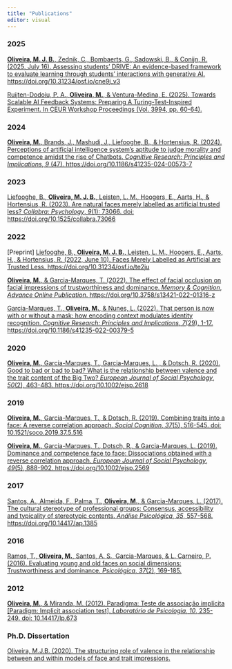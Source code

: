 ```yaml
---
title: "Publications"
editor: visual
---
```

### 2025

[**Oliveira, M. J. B.**, Zednik, C., Bombaerts, G., Sadowski, B., & Conijn, R. (2025, July 16). Assessing students’ DRIVE: An evidence-based framework to evaluate learning through students’ interactions with generative AI. https://doi.org/10.31234/osf.io/cne9j_v3](https://doi.org/10.31234/osf.io/cne9j_v3)

[Ruijten-Dodoiu, P. A., **Oliveira, M.**, & Ventura-Medina, E. (2025). Towards Scalable AI Feedback Systems: Preparing A Turing-Test-Inspired Experiment. In CEUR Workshop Proceedings (Vol. 3994, pp. 60-64).](http://ceur-ws.org/Vol-3994/paper10.pdf)

### 2024

[**Oliveira, M.**, Brands, J., Mashudi, J., Liefooghe, B., & Hortensius, R. (2024). Perceptions of artificial intelligence system's aptitude to judge morality and competence amidst the rise of Chatbots. *Cognitive Research: Principles and Implications*, *9* (47). https://doi.org/10.1186/s41235-024-00573-7](https://cognitiveresearchjournal.springeropen.com/articles/10.1186/s41235-024-00573-7)

### **2023**

[Liefooghe, B., **Oliveira, M. J. B.**, Leisten, L. M., Hoogers, E., Aarts, H., & Hortensius, R. (2023). Are natural faces merely labelled as artificial trusted less? *Collabra: Psychology*, *9*(1): 73066. doi: https://doi.org/10.1525/collabra.73066](https://online.ucpress.edu/collabra/article/9/1/73066/195773/Are-Natural-Faces-Merely-Labelled-as-Artificial)

### **2022**

\[Preprint\] [Liefooghe, B., **Oliveira, M. J. B.**, Leisten, L. M., Hoogers, E., Aarts, H., & Hortensius, R. (2022, June 10). Faces Merely Labelled as Artificial are Trusted Less. https://doi.org/10.31234/osf.io/te2ju](https://psyarxiv.com/te2ju)

[**Oliveira, M.**, & Garcia-Marques, T. (2022). The effect of facial occlusion on facial impressions of trustworthiness and dominance. *Memory & Cognition*, *Advance Online Publication*. https://doi.org/10.3758/s13421-022-01316-z](https://doi.org/10.3758/s13421-022-01316-z)

[Garcia-Marques, T., **Oliveira, M.**, & Nunes, L. (2022). That person is now with or without a mask: how encoding context modulates identity recognition. *Cognitive Research: Principles and Implications*, *7*(29), 1-17. https://doi.org/10.1186/s41235-022-00379-5](https://doi.org/10.1186/s41235-022-00379-5)

### **2020**

[**Oliveira, M.**, Garcia-Marques, T., Garcia-Marques, L. , & Dotsch, R. (2020). Good to bad or bad to bad? What is the relationship between valence and the trait content of the Big Two? *European Journal of Social Psychology*, *50*(2), 463-483. https://doi.org/10.1002/ejsp.2618](https://onlinelibrary.wiley.com/doi/abs/10.1002/ejsp.2618)

### **2019**

[**Oliveira, M.**, Garcia-Marques, T., & Dotsch, R. (2019). Combining traits into a face: A reverse correlation approach. *Social Cognition*, *37*(5), 516-545. doi: 10.1521/soco.2019.37.5.516](https://guilfordjournals.com/doi/abs/10.1521/soco.2019.37.5.516)

[**Oliveira, M.**, Garcia-Marques, T., Dotsch, R., & Garcia-Marques, L. (2019). Dominance and competence face to face: Dissociations obtained with a reverse correlation approach. *European Journal of Social Psychology*, *49*(5), 888-902. https://doi.org/10.1002/ejsp.2569](https://onlinelibrary.wiley.com/doi/abs/10.1002/ejsp.2569)

### **2017**

[Santos, A., Almeida, F., Palma, T., **Oliveira, M.**, & Garcia-Marques, L. (2017). The cultural stereotype of professional groups: Consensus, accessibility and typicality of stereotypic contents. *Análise Psicológica*, *35*, 557-568. https://doi.org/10.14417/ap.1385](https://www.researchgate.net/publication/316248930_The_Cultural_Stereotype_of_Professional_Groups_Consensus_Accessibility_and_Typicality_of_Stereotypic_Contents)

### **2016**

[Ramos, T., **Oliveira, M.**, Santos, A. S., Garcia-Marques, & L. Carneiro, P. (2016). Evaluating young and old faces on social dimensions: Trustworthiness and dominance. *Psicológica*, *37*(2), 169-185.](https://www.uv.es/psicologica/articulos2.16/4Ramos.pdf)

### **2012**

[**Oliveira, M.**, & Miranda, M. (2012). Paradigma: Teste de associação implícita \[Paradigm: Implicit association test\]. *Laboratório de Psicologia*, *10*, 235-249. doi: 10.14417/lp.673](http://publicacoes.ispa.pt/publicacoes/index.php/lp/article/view/673)

### **Ph.D. Dissertation**

[Oliveira, M.J.B. (2020). The structuring role of valence in the relationship between and within models of face and trait impressions.](https://www.researchgate.net/profile/Manuel-Oliveira-3/publication/344025673_The_structuring_role_of_valence_in_the_relationship_between_and_within_models_of_face_and_trait_impressions/links/5f4e5e48a6fdcc9879bcb4db/The-structuring-role-of-valence-in-the-relationship-between-and-within-models-of-face-and-trait-impressions.pdf)
